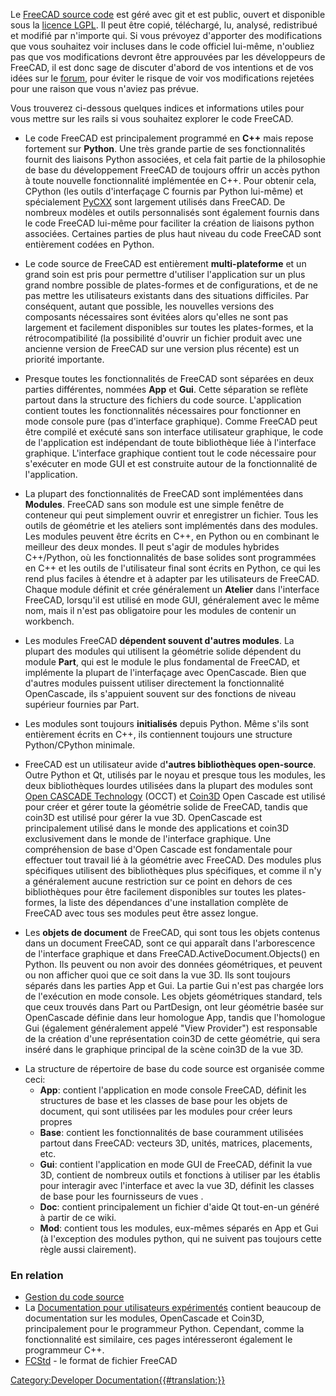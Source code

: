 <languages/>
<div class="mw-translate-fuzzy">
Le [https://github.com/FreeCAD/FreeCAD FreeCAD source code] est géré avec git et est public, ouvert et disponible sous la [https://en.wikipedia.org/wiki/GNU_Lesser_General_Public_License licence LGPL]. Il peut être copié, téléchargé, lu, analysé, redistribué et modifié par n'importe qui. Si vous prévoyez d'apporter des modifications que vous souhaitez voir incluses dans le code officiel lui-même, n'oubliez pas que vos modifications devront être approuvées par les développeurs de FreeCAD, il est donc sage de discuter d'abord de vos intentions et de vos idées sur le [http://forum.freecadweb.org forum], pour éviter le risque de voir vos modifications rejetées pour une raison que vous n'aviez pas prévue.
</div>

Vous trouverez ci-dessous quelques indices et informations utiles pour vous mettre sur les rails si vous souhaitez explorer le code FreeCAD.

* Le code FreeCAD est principalement programmé en '''C++''' mais repose fortement sur '''Python'''. Une très grande partie de ses fonctionnalités fournit des liaisons Python associées, et cela fait partie de la philosophie de base du développement FreeCAD de toujours offrir un accès python à toute nouvelle fonctionnalité implémentée en C++. Pour obtenir cela, CPython (les outils d'interfaçage C fournis par Python lui-même) et spécialement [http://cxx.sourceforge.net/ PyCXX] sont largement utilisés dans FreeCAD. De nombreux modèles et outils personnalisés sont également fournis dans le code FreeCAD lui-même pour faciliter la création de liaisons python associées. Certaines parties de plus haut niveau du code FreeCAD sont entièrement codées en Python.

* Le code source de FreeCAD est entièrement '''multi-plateforme''' et un grand soin est pris pour permettre d'utiliser l'application sur un plus grand nombre possible de plates-formes et de configurations, et de ne pas mettre les utilisateurs existants dans des situations difficiles. Par conséquent, autant que possible, les nouvelles versions des composants nécessaires sont évitées alors qu'elles ne sont pas largement et facilement disponibles sur toutes les plates-formes, et la rétrocompatibilité (la possibilité d'ouvrir un fichier produit avec une ancienne version de FreeCAD sur une version plus récente) est un priorité importante.

* Presque toutes les fonctionnalités de FreeCAD sont séparées en deux parties différentes, nommées '''App''' et '''Gui'''. Cette séparation se reflète partout dans la structure des fichiers du code source. L'application contient toutes les fonctionnalités nécessaires pour fonctionner en mode console pure (pas d'interface graphique). Comme FreeCAD peut être compilé et exécuté sans son interface utilisateur graphique, le code de l'application est indépendant de toute bibliothèque liée à l'interface graphique. L'interface graphique contient tout le code nécessaire pour s'exécuter en mode GUI et est construite autour de la fonctionnalité de l'application.

* La plupart des fonctionnalités de FreeCAD sont implémentées dans '''Modules'''. FreeCAD sans son module est une simple fenêtre de conteneur qui peut simplement ouvrir et enregistrer un fichier. Tous les outils de géométrie et les ateliers sont implémentés dans des modules. Les modules peuvent être écrits en C++, en Python ou en combinant le meilleur des deux mondes. Il peut s'agir de modules hybrides C++/Python, où les fonctionnalités de base solides sont programmées en C++ et les outils de l'utilisateur final sont écrits en Python, ce qui les rend plus faciles à étendre et à adapter par les utilisateurs de FreeCAD. Chaque module définit et crée généralement un '''Atelier ''' dans l'interface FreeCAD, lorsqu'il est utilisé en mode GUI, généralement avec le même nom, mais il n'est pas obligatoire pour les modules de contenir un workbench.

* Les modules FreeCAD '''dépendent souvent d'autres modules'''. La plupart des modules qui utilisent la géométrie solide dépendent du module '''Part''', qui est le module le plus fondamental de FreeCAD, et implémente la plupart de l'interfaçage avec OpenCascade. Bien que d'autres modules puissent utiliser directement la fonctionnalité OpenCascade, ils s'appuient souvent sur des fonctions de niveau supérieur fournies par Part.

* Les modules sont toujours '''initialisés''' depuis Python. Même s'ils sont entièrement écrits en C++, ils contiennent toujours une structure Python/CPython minimale.

* FreeCAD est un utilisateur avide d''''autres bibliothèques open-source'''. Outre Python et Qt, utilisés par le noyau et presque tous les modules, les deux bibliothèques lourdes utilisées dans la plupart des modules sont [https://fr.wikipedia.org/wiki/Open_CASCADE_Technology Open CASCADE Technology] (OCCT) et [http://www.coin3d.org/ Coin3D] Open Cascade est utilisé pour créer et gérer toute la géométrie solide de FreeCAD, tandis que coin3D est utilisé pour gérer la vue 3D. OpenCascade est principalement utilisé dans le monde des applications et coin3D exclusivement dans le monde de l'interface graphique. Une compréhension de base d'Open Cascade est fondamentale pour effectuer tout travail lié à la géométrie avec FreeCAD. Des modules plus spécifiques utilisent des bibliothèques plus spécifiques, et comme il n'y a généralement aucune restriction sur ce point en dehors de ces bibliothèques pour être facilement disponibles sur toutes les plates-formes, la liste des dépendances d'une installation complète de FreeCAD avec tous ses modules peut être assez longue.

* Les '''objets de document''' de FreeCAD, qui sont tous les objets contenus dans un document FreeCAD, sont ce qui apparaît dans l'arborescence de l'interface graphique et dans FreeCAD.ActiveDocument.Objects() en Python. Ils peuvent ou non avoir des données géométriques, et peuvent ou non afficher quoi que ce soit dans la vue 3D. Ils sont toujours séparés dans les parties App et Gui. La partie Gui n'est pas chargée lors de l'exécution en mode console. Les objets géométriques standard, tels que ceux trouvés dans Part ou PartDesign, ont leur géométrie basée sur OpenCascade définie dans leur homologue App, tandis que l'homologue Gui (également généralement appelé "View Provider") est responsable de la création d'une représentation coin3D de cette géométrie, qui sera inséré dans le graphique principal de la scène coin3D de la vue 3D.

* La structure de répertoire de base du code source est organisée comme ceci:
** '''App''': contient l'application en mode console FreeCAD, définit les structures de base et les classes de base pour les objets de document, qui sont utilisées par les modules pour créer leurs propres
** '''Base''': contient les fonctionnalités de base couramment utilisées partout dans FreeCAD: vecteurs 3D, unités, matrices, placements, etc.
** '''Gui''': contient l'application en mode GUI de FreeCAD, définit la vue 3D, contient de nombreux outils et fonctions à utiliser par les établis pour interagir avec l'interface et avec la vue 3D, définit les classes de base pour les fournisseurs de vues .
** '''Doc''': contient principalement un fichier d'aide Qt tout-en-un généré à partir de ce wiki.
** '''Mod''': contient tous les modules, eux-mêmes séparés en App et Gui (à l'exception des modules python, qui ne suivent pas toujours cette règle aussi clairement).

=== En relation ===
* [[Source_code_management/fr|Gestion du code source]]
* La [[Power_users_hub/fr|Documentation pour utilisateurs expérimentés]] contient beaucoup de documentation sur les modules, OpenCascade et Coin3D, principalement pour le programmeur Python. Cependant, comme la fonctionnalité est similaire, ces pages intéresseront également le programmeur C++.
* [[File_Format_FCStd/fr|FCStd]] - le format de fichier FreeCAD

[[Category:Developer Documentation{{#translation:}}]]